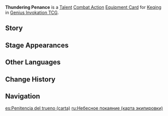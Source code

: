 {{About|the [[Genius Invokation TCG]] Equipment Card|[[Keqing]]'s 1st Ascension Passive|Thundering Penance}}
{{Genius Invokation TCG Infobox
|title     = Thundering Penance
|id        = 214031
|image     = Thundering Penance Equipment Card.png
|type      = Equipment Card
|group     = Talent
|character = Keqing
|skill     = Stellar Restoration
|effect    = '''Combat Action''': When your active character is [[Keqing (Character Card)|Keqing]], equip this card.<br />After Keqing equips this card, immediately use [[Stellar Restoration (Character Card Talent)|Stellar Restoration]] once.<br />When your Keqing, who has this card equipped, creates an '''Electro Elemental Infusion''', it will have the following effects: Starting '''Duration (Rounds)''' +1, {{color|Electro DMG}} dealt by the attached character +1.
|matching  = 3
|element   = Electro
|source1   = Achieve victory within 6 Rounds in [[Genius Invokation TCG/Stage/Keqing/Friendly Fracas|Friendly Fracas (Keqing)]]
|source2   = Win with less than 2 characters defeated in [[Genius Invokation TCG/Stage/Keqing/Friendly Fracas|Friendly Fracas (Keqing)]]
}}
'''Thundering Penance''' is a [[Talent Card|Talent]] [[Talent Combat Action Card|Combat Action]] [[Equipment Card]] for [[Keqing (Character Card)|Keqing]] in [[Genius Invokation TCG]].

==Story==
{{Description|As long as you're not actually cheating, this is just the name of a card.|title=Keqing: Thundering Penance}}

==Stage Appearances==
{{Genius Invokation TCG Stage Appearances}}

==Other Languages==
{{Transclude|Thundering Penance|Other Languages}}

==Change History==
{{Change History|3.3}}

==Navigation==
{{Genius Invokation TCG Navbox|Equipment Card}}

[[es:Penitencia del trueno (carta)]]
[[ru:Небесное покаяние (карта экипировки)]]